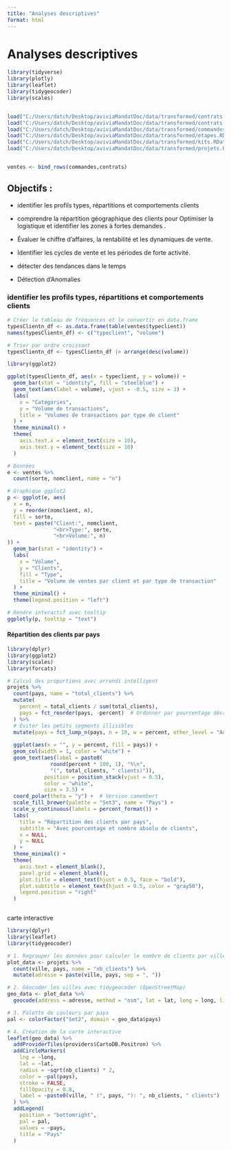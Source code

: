 ```yaml
---
title: "Analyses descriptives"
format: html
---
```


# Analyses descriptives

```r
 
library(tidyverse)
library(plotly)
library(leaflet)
library(tidygeocoder)
library(scales)


load("C:/Users/datch/Desktop/aviviaMandatDoc/data/transformed/contrats.RData")
load("C:/Users/datch/Desktop/aviviaMandatDoc/data/transformed/contrats.RData")
load("C:/Users/datch/Desktop/aviviaMandatDoc/data/transformed/commandes.RData")
load("C:/Users/datch/Desktop/aviviaMandatDoc/data/transformed/etapes.RData")
load("C:/Users/datch/Desktop/aviviaMandatDoc/data/transformed/kits.RData")
load("C:/Users/datch/Desktop/aviviaMandatDoc/data/transformed/projets.RData")


ventes <- bind_rows(commandes,contrats)

```

## Objectifs :

-   identifier les profils types, répartitions et comportements clients

-   comprendre la répartition géographique des clients pour Optimiser la logistique et identifier les zones à fortes demandes .

-   Évaluer le chiffre d’affaires, la rentabilité et les dynamiques de vente.

-   Identifier les cycles de vente et les périodes de forte activité.

-   détecter des tendances dans le temps

-   Détection d’Anomalies

### identifier les profils types, répartitions et comportements clients

```r

# Créer le tableau de fréquences et le convertir en data.frame
typesClientn_df <- as.data.frame(table(ventes$typeclient))
names(typesClientn_df) <- c("typeclient", "volume")

# Trier par ordre croissant
typesClientn_df <- typesClientn_df |> arrange(desc(volume))

library(ggplot2)

ggplot(typesClientn_df, aes(x = typeclient, y = volume)) +
  geom_bar(stat = "identity", fill = "steelblue") +
  geom_text(aes(label = volume), vjust = -0.5, size = 3) +
  labs(
    x = "Catégories",
    y = "Volume de transactions",
    title = "Volumes de transactions par type de client"
  ) +
  theme_minimal() +
  theme(
    axis.text.x = element_text(size = 10),
    axis.text.y = element_text(size = 10)
  )


```

```r

# Données
e <- ventes %>%
  count(sorte, nomclient, name = "n")

# Graphique ggplot2
p <- ggplot(e, aes(
  x = n,
  y = reorder(nomclient, n),
  fill = sorte,
  text = paste("Client:", nomclient,
               "<br>Type:", sorte,
               "<br>Volume:", n)
)) +
  geom_bar(stat = "identity") +
  labs(
    x = "Volume",
    y = "Clients",
    fill = "Type",
    title = "Volume de ventes par client et par type de transaction"
  ) +
  theme_minimal() +
  theme(legend.position = "left")

# Rendre interactif avec tooltip
ggplotly(p, tooltip = "text")

```

#### Répartition des clients par pays

```r
library(dplyr)
library(ggplot2)
library(scales)
library(forcats)

# Calcul des proportions avec arrondi intelligent
projets %>%
  count(pays, name = "total_clients") %>%
  mutate(
    percent = total_clients / sum(total_clients),
    pays = fct_reorder(pays, -percent)  # Ordonner par pourcentage décroissant
  ) %>%
  # Éviter les petits segments illisibles
  mutate(pays = fct_lump_n(pays, n = 10, w = percent, other_level = "Autres pays")) %>%
  
  ggplot(aes(x = "", y = percent, fill = pays)) +
  geom_col(width = 1, color = "white") +
  geom_text(aes(label = paste0(
              round(percent * 100, 1), "%\n", 
              "(", total_clients, " clients)")),
            position = position_stack(vjust = 0.5),
            color = "white",
            size = 3.5) +
  coord_polar(theta = "y") +  # Version camembert
  scale_fill_brewer(palette = "Set3", name = "Pays") +
  scale_y_continuous(labels = percent_format()) +
  labs(
    title = "Répartition des clients par pays",
    subtitle = "Avec pourcentage et nombre absolu de clients",
    x = NULL,
    y = NULL
  ) +
  theme_minimal() +
  theme(
    axis.text = element_blank(),
    panel.grid = element_blank(),
    plot.title = element_text(hjust = 0.5, face = "bold"),
    plot.subtitle = element_text(hjust = 0.5, color = "gray50"),
    legend.position = "right"
  )



```


carte interactive
```r
library(dplyr)
library(leaflet)
library(tidygeocoder)

# 1. Regrouper les données pour calculer le nombre de clients par ville et pays
plot_data <- projets %>%
  count(ville, pays, name = "nb_clients") %>%
  mutate(adresse = paste(ville, pays, sep = ", "))

# 2. Géocoder les villes avec tidygeocoder (OpenStreetMap)
geo_data <- plot_data %>%
  geocode(address = adresse, method = "osm", lat = lat, long = long, limit = 1)

# 3. Palette de couleurs par pays
pal <- colorFactor("Set2", domain = geo_data$pays)

# 4. Création de la carte interactive
leaflet(geo_data) %>%
  addProviderTiles(providers$CartoDB.Positron) %>%
  addCircleMarkers(
    lng = ~long,
    lat = ~lat,
    radius = ~sqrt(nb_clients) * 2,
    color = ~pal(pays),
    stroke = FALSE,
    fillOpacity = 0.8,
    label = ~paste0(ville, " (", pays, "): ", nb_clients, " clients")
  ) %>%
  addLegend(
    position = "bottomright",
    pal = pal,
    values = ~pays,
    title = "Pays"
  )



```
